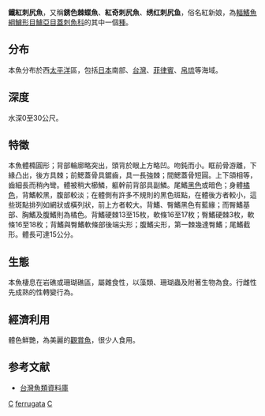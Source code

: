 {{Speciesbox 
| taxon = Centropyge ferrugata
| authority = [[Randall|Randall]] & [[Burgess|Burgess]], 1972
| image = Centropyge ferrugata.jpg
| image_width = 250px
| status = LC
| status_system = IUCN3.1
| synonyms = *''Centropyge ferrugatus''<br /><small>Randall & Burgess, 1972</small>
}}
'''鐵紅刺尻魚'''，又稱'''銹色棘蝶魚'''、'''紅奇刺尻魚'''、'''绣红刺尻鱼'''，俗名紅新娘，為[[輻鰭魚綱|輻鰭魚綱]][[鱸形目|鱸形目]][[鱸亞目|鱸亞目]][[蓋刺魚科|蓋刺魚科]]的其中一個[[種|種]]。

==分布==
本魚分布於西[[太平洋|太平洋]]區，包括[[日本|日本]]南部、[[台灣|台灣]]、[[菲律賓|菲律賓]]、[[帛琉|帛琉]]等海域。

==深度==
水深0至30公尺。

==特徵==
本魚體橢圓形；背部輪廓略突出，頭背於眼上方略凹。吻鈍而小。眶前骨游離，下緣凸出，後方具棘；前鰓蓋骨具鋸齒，具一長強棘；間鰓蓋骨短圓。上下頜相等，齒細長而稍內彎。體被稍大櫛鱗，軀幹前背部具副鱗。尾鰭[[黑色|黑色]]或暗色；身體[[橘色|橘色]]，背鰭較黑，腹部較淡；在體側有許多不規則的黑色斑點，在體後方者較小，這些斑點排列如網狀或橫列狀，前上方者較大。背鰭、臀鰭黑色有藍緣；而臀鰭基部、胸鰭及腹鰭則為橘色。背鰭硬棘13至15枚，軟條16至17枚；臀鰭硬棘3枚，軟條16至18枚；背鰭與臀鰭軟條部後端尖形；腹鰭尖形，第一棘幾達臀鰭；尾鰭截形。體長可達15公分。

==生態==
本魚棲息在岩礁或珊瑚礁區，屬雜食性，以藻類、珊瑚蟲及附著生物為食。行雌性先成熟的性轉變行為。

==經濟利用==
體色鮮艷，為美麗的[[觀賞魚|觀賞魚]]，很少人食用。

==参考文献==
*[http://fishdb.sinica.edu.tw/ 台灣魚類資料庫]
{{Reflist}}
{{Taxonbar}}

[[Category:觀賞魚|C]]
[[Category:刺尻魚屬|ferrugata]]
[[Category:1972年描述的鱼类|C]]